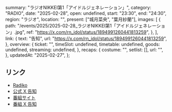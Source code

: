   summary: "ラジオNIKKEI第1「アイドルジェネレーション」",
  category: "RADIO",
  date: "2025-02-28",
  open: undefined,
  start: "23:30",
  end: "24:30",
  region: "ラジオ",
  location: "",
  present: ["城月菜央", "葉月紗蘭"],
  images: [
    {
      path: "/events/2025/2025-02-28_ラジオNIKKEI第1「アイドルジェネレーション」.jpg",
      ref: "https://x.com/rn_idol/status/1894991260441813259",
    },
  ],
  link: {
    text: "告知",
    url: "https://x.com/rn_idol/status/1894991260441813259",
  },
  overview: {
    ticket: "",
    timeSlot: undefined,
    timetable: undefined,
    goods: undefined,
    streaming: undefined,
  },
  recaps: {
    costume: "",
    setlist: [],
    url: "",
  },
  updatedAt: "2025-02-27",
};

## リンク

- [Radiko](https://radiko.jp/share?t=20250228233000&sid=RN1)
- [公式 X 告知](https://x.com/takanenofficial/status/1895028598530056369)
- [番組サイト](https://www.radionikkei.jp/idol_generation/)
- [番組 X 告知](https://x.com/rn_idol/status/1894991260441813259)
